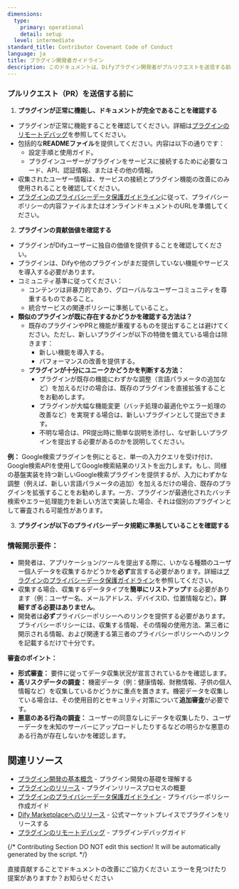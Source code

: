 ```yaml
---
dimensions:
  type:
    primary: operational
    detail: setup
  level: intermediate
standard_title: Contributor Covenant Code of Conduct
language: ja
title: プラグイン開発者ガイドライン
description: このドキュメントは、Difyプラグイン開発者がプルリクエストを送信する前に従うべきガイドラインを提供します。これには、プラグインが正常に機能すること、ドキュメントが完全であること、独自の価値を提供すること、データプライバシーとセキュリティ規範に準拠することが含まれます。説明ドキュメントの要件、重複プラグインを避けるためのガイドライン、プライバシー情報収集の宣言要件が含まれています。
---
```


### プルリクエスト（PR）を送信する前に

1. **プラグインが正常に機能し、ドキュメントが完全であることを確認する**

* プラグインが正常に機能することを確認してください。詳細は[プラグインのリモートデバッグ](/plugin_dev_ja/0411-remote-debug-a-plugin)を参照してください。
* 包括的な**READMEファイル**を提供してください。内容は以下の通りです：
  * 設定手順と使用ガイド。
  * プラグインユーザーがプラグインをサービスに接続するために必要なコード、API、認証情報、またはその他の情報。
* 収集されたユーザー情報は、サービスの接続とプラグイン機能の改善にのみ使用されることを確認してください。
* [プラグインのプライバシーデータ保護ガイドライン](/plugin_dev_ja/0312-privacy-protection-guidelines)に従って、プライバシーポリシーの内容ファイルまたはオンラインドキュメントのURLを準備してください。

2. **プラグインの貢献価値を確認する**

* プラグインがDifyユーザーに独自の価値を提供することを確認してください。
* プラグインは、Difyや他のプラグインがまだ提供していない機能やサービスを導入する必要があります。
* コミュニティ基準に従ってください：
  * コンテンツは非暴力的であり、グローバルなユーザーコミュニティを尊重するものであること。
  * 統合サービスの関連ポリシーに準拠していること。
* **類似のプラグインが既に存在するかどうかを確認する方法は？**
  * 既存のプラグインやPRと機能が重複するものを提出することは避けてください。ただし、新しいプラグインが以下の特徴を備えている場合は除きます：
    * 新しい機能を導入する。
    * パフォーマンスの改善を提供する。
  * **プラグインが十分にユニークかどうかを判断する方法：**
    * プラグインが既存の機能にわずかな調整（言語パラメータの追加など）を加えるだけの場合は、既存のプラグインを直接拡張することをお勧めします。
    * プラグインが大幅な機能変更（バッチ処理の最適化やエラー処理の改善など）を実現する場合は、新しいプラグインとして提出できます。
    * 不明な場合は、PR提出時に簡単な説明を添付し、なぜ新しいプラグインを提出する必要があるのかを説明してください。

**例：** Google検索プラグインを例にとると、単一の入力クエリを受け付け、Google検索APIを使用してGoogle検索結果のリストを出力します。もし、同様の基盤実装を持つ新しいGoogle検索プラグインを提供するが、入力にわずかな調整（例えば、新しい言語パラメータの追加）を加えるだけの場合、既存のプラグインを拡張することをお勧めします。一方、プラグインが最適化されたバッチ検索やエラー処理能力を新しい方法で実装した場合、それは個別のプラグインとして審査される可能性があります。

3. **プラグインが以下のプライバシーデータ規範に準拠していることを確認する**

### 情報開示要件：

* 開発者は、アプリケーション/ツールを提出する際に、いかなる種類のユーザー個人データを収集するかどうかを**必ず**宣言する必要があります。詳細は[プラグインのプライバシーデータ保護ガイドライン](/plugin_dev_ja/0312-privacy-protection-guidelines)を参照してください。
* 収集する場合、収集するデータタイプを**簡単にリストアップ**する必要があります（例：ユーザー名、メールアドレス、デバイスID、位置情報など）。**詳細すぎる必要はありません**。
* 開発者は**必ず**プライバシーポリシーへのリンクを提供する必要があります。プライバシーポリシーには、収集する情報、その情報の使用方法、第三者に開示される情報、および関連する第三者のプライバシーポリシーへのリンクを記載するだけで十分です。

**審査のポイント：**

* **形式審査：** 要件に従ってデータ収集状況が宣言されているかを確認します。
* **高リスクデータの調査：** 機密データ（例：健康情報、財務情報、子供の個人情報など）を収集しているかどうかに重点を置きます。機密データを収集している場合は、その使用目的とセキュリティ対策について**追加審査**が必要です。
* **悪意のある行為の調査：** ユーザーの同意なしにデータを収集したり、ユーザーデータを未知のサーバーにアップロードしたりするなどの明らかな悪意のある行為が存在しないかを確認します。

## 関連リソース

- [プラグイン開発の基本概念](/plugin_dev_ja/0111-getting-started-dify-plugin) - プラグイン開発の基礎を理解する
- [プラグインのリリース](/plugin_dev_ja/0321-release-overview) - プラグインリリースプロセスの概要
- [プラグインのプライバシーデータ保護ガイドライン](/plugin_dev_ja/0312-privacy-protection-guidelines) - プライバシーポリシー作成ガイド
- [Dify Marketplaceへのリリース](/plugin_dev_ja/0322-release-to-dify-marketplace) - 公式マーケットプレイスでプラグインをリリースする
- [プラグインのリモートデバッグ](/plugin_dev_ja/0411-remote-debug-a-plugin) - プラグインデバッグガイド

{/*
Contributing Section
DO NOT edit this section!
It will be automatically generated by the script.
*/}

<CardGroup cols="2">
    <Card
        title="このページを編集する"
        icon="pen-to-square"
        href="https://github.com/langgenius/dify-docs-mintlify/edit/main/plugin_dev_ja/0312-contributor-covenant-code-of-conduct.mdx"
    >
        直接貢献することでドキュメントの改善にご協力ください
    </Card>
    <Card
        title="問題を報告する"
        icon="github"
        href="https://github.com/langgenius/dify-docs-mintlify/issues/new?title=ドキュメントの問題%3A%20contributor-covenant-code-of-cond&body=%23%23%20問題の説明%0A%3C%21--%20発見した問題について簡単に説明してください%20--%3E%0A%0A%23%23%20ページリンク%0Ahttps%3A%2F%2Fgithub.com%2Flanggenius%2Fdify-docs-mintlify%2Fblob%2Fmain%2Fplugin_dev_ja%2F0312-contributor-covenant-code-of-conduct.mdx%0A%0A%23%23%20提案される変更%0A%3C%21--%20特定の変更案がある場合は、ここで説明してください%20--%3E%0A%0A%3C%21--%20ドキュメントの品質向上にご協力いただきありがとうございます！%20--%3E"
    >
        エラーを見つけたり提案がありますか？お知らせください
    </Card>
</CardGroup>
